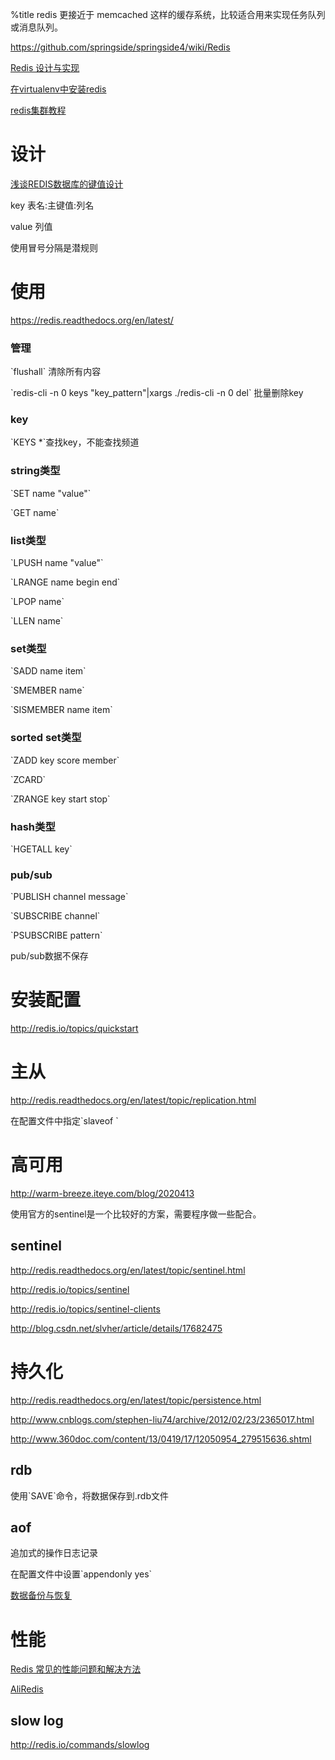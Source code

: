 %title redis
更接近于 memcached 这样的缓存系统，比较适合用来实现任务队列或消息队列。

[[https://github.com/springside/springside4/wiki/Redis]]

[[http://www.redisbook.com/en/latest/|Redis 设计与实现]]

[[install_redis_in_venv|在virtualenv中安装redis]]

[[http://redis.io/topics/cluster-tutorial|redis集群教程]]
= 设计 =
[[http://www.hoterran.info/redis_kv_design|浅谈REDIS数据库的键值设计]]

key 表名:主键值:列名

value 列值

使用冒号分隔是潜规则

= 使用 =
[[https://redis.readthedocs.org/en/latest/]]
=== 管理 ===
`flushall` 清除所有内容

`redis-cli -n 0 keys "key_pattern"|xargs ./redis-cli -n 0 del` 批量删除key
=== key ===
`KEYS *`查找key，不能查找频道

=== string类型 ===
`SET name "value"`

`GET name`

=== list类型 ===
`LPUSH name "value"`

`LRANGE name begin end`

`LPOP name`

`LLEN name`

=== set类型 ===
`SADD name item`

`SMEMBER name`

`SISMEMBER name item`

=== sorted set类型 ===
`ZADD key score member`

`ZCARD`

`ZRANGE key start stop`

=== hash类型 ===
`HGETALL key`



=== pub/sub ===
`PUBLISH channel message`

`SUBSCRIBE channel`

`PSUBSCRIBE pattern`

pub/sub数据不保存

= 安装配置 =
http://redis.io/topics/quickstart

= 主从 =
http://redis.readthedocs.org/en/latest/topic/replication.html

在配置文件中指定`slaveof <master_ip> <master_port>`

= 高可用 =
http://warm-breeze.iteye.com/blog/2020413

使用官方的sentinel是一个比较好的方案，需要程序做一些配合。
== sentinel ==
http://redis.readthedocs.org/en/latest/topic/sentinel.html

http://redis.io/topics/sentinel

http://redis.io/topics/sentinel-clients

http://blog.csdn.net/slvher/article/details/17682475

= 持久化 =
http://redis.readthedocs.org/en/latest/topic/persistence.html

http://www.cnblogs.com/stephen-liu74/archive/2012/02/23/2365017.html

http://www.360doc.com/content/13/0419/17/12050954_279515636.shtml
== rdb ==
使用`SAVE`命令，将数据保存到.rdb文件

== aof ==
追加式的操作日志记录

在配置文件中设置`appendonly yes`

[[http://haili.me/archives/tag/redis%E6%8C%81%E4%B9%85%E5%8C%96%E5%AD%98%E5%82%A8|数据备份与恢复]]

= 性能 =
[[http://zhupan.iteye.com/blog/1576108|Redis 常见的性能问题和解决方法]]

[[http://blog.sina.com.cn/s/blog_e59371cc0101br74.html|AliRedis]]
== slow log ==
http://redis.io/commands/slowlog
